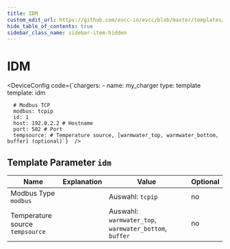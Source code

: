 ```yaml
---
title: IDM
custom_edit_url: https://github.com/evcc-io/evcc/blob/master/templates/definition/charger/idm.yaml
hide_table_of_contents: true
sidebar_class_name: sidebar-item-hidden
---
```



# IDM

<div className="device-detail-container">
  <div className="device-detail-content">
    <DeviceFeatures features="" />

<DeviceConfig code={`chargers:
    - name: my_charger
      type: template
      template: idm
      
      # Modbus TCP
      modbus: tcpip
      id: 1
      host: 192.0.2.2 # Hostname
      port: 502 # Port
      tempsource: # Temperature source, [warmwater_top, warmwater_bottom, buffer] (optional)`}  />
  </div>
  <div className="device-detail-icon">
    <evcc-icon
      type="charger"
      name="idm"
      size="400px"
      alt="IDM"
      className="device-detail-icon-img"
    ></evcc-icon>
  </div>
</div>

## Template Parameter `idm`

| Name | Explanation | Value | Optional |
|-----------|-------------|-------|----------|
| Modbus Type<br/>`modbus` |  | Auswahl: `tcpip` | no |
| Temperature source<br/>`tempsource` |  | Auswahl: `warmwater_top`, `warmwater_bottom`, `buffer` | no |

